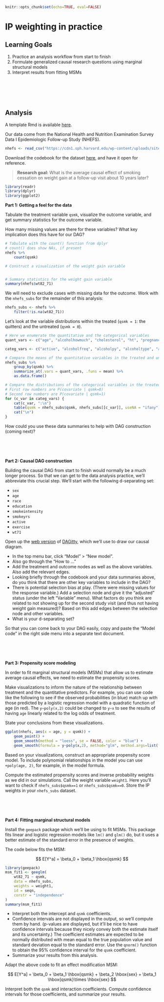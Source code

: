 ```r
knitr::opts_chunk$set(echo=TRUE, eval=FALSE)
```

# IP weighting in practice

## Learning Goals {-}

1. Practice an analysis workflow from start to finish
2. Formulate generalized causal research questions using marginal structural models
3. Interpret results from fitting MSMs

<br><br><br><br>


## Analysis {-}

A template Rmd is available [here](template_rmds/06-ipw-in-practice.Rmd).

Our data come from the National Health and Nutrition Examination Survey Data I Epidemiologic Follow-up Study (NHEFS).

```r
nhefs <- read_csv("https://cdn1.sph.harvard.edu/wp-content/uploads/sites/1268/1268/20/nhefs.csv")
```

Download the codebook for the dataset [here](https://cdn1.sph.harvard.edu/wp-content/uploads/sites/1268/2012/10/NHEFS_Codebook.xls), and have it open for reference.

> **Research goal:** What is the average causal effect of smoking cessation on weight gain at a follow-up visit about 10 years later?

```r
library(readr)
library(dplyr)
library(ggplot2)
```

**Part 1: Getting a feel for the data**

Tabulate the treatment variable `qsmk`, visualize the outcome variable, and get summary statistics for the outcome variable.

How many missing values are there for these variables? What key implication does this have for our DAG?

```r
# Tabulate with the count() function from dplyr
# count() does show NAs, if present
nhefs %>%
    count(qsmk)

# Construct a visualization of the weight gain variable


# Summary statistics for the weight gain variable
summary(nhefs$wt82_71)
```

We will need to exclude cases with missing data for the outcome. Work with the `nhefs_subs` for the remainder of this analysis:

```r
nhefs_subs <- nhefs %>%
    filter(!is.na(wt82_71))
```

Let's look at the variable distributions within the treated (`qsmk = 1`: the quitters) and the untreated (`qsmk = 0`).

```r
# Here we enumerate the quantitative and the categorical variables
quant_vars <- c("age", "alcoholhowmuch", "cholesterol", "ht", "pregnancies", "price71", "smokeintensity", "smokeyrs", "tax71", "wt71")

categ_vars <- c("active", "alcoholfreq", "alcoholpy", "alcoholtype", "allergies", "asthma", "boweltrouble", "bronch", "chroniccough", "colitis", "diabetes", "education", "exercise", "hayfever", "hbp", "hbpmed", "headache", "hepatitis", "hf", "hightax82", "income", "infection", "lackpep", "marital", "nerves", "nervousbreak", "otherpain", "pepticulcer", "pica", "polio", "race", "school", "sex", "tb", "tumor", "weakheart", "wtloss")

# Compare the means of the quantitative variables in the treated and untreated
nhefs_subs %>%
    group_by(qsmk) %>%
    summarize_at(.vars = quant_vars, .funs = mean) %>%
    as.data.frame()

# Compare the distributions of the categorical variables in the treated and untreated
# First row numbers are P(covariate | qsmk=0)
# Second row numbers are P(covariate | qsmk=1)
for (c_var in categ_vars) {
    cat(c_var, ":\n")
    table(qsmk = nhefs_subs$qsmk, nhefs_subs[[c_var]], useNA = "ifany") %>% prop.table(margin = 1) %>% print()
    cat("\n")
}
```

How could you use these data summaries to help with DAG construction (coming next)?

<br><br><br>

**Part 2: Causal DAG construction**

Building the causal DAG from start to finish would normally be a much longer process. So that we can get to the data analysis practice, we'll abbreviate this crucial step. We'll start with the following d-separating set:

- `sex`
- `age`
- `race`
- `education`
- `smokeintensity`
- `smokeyrs`
- `active`
- `exercise`
- `wt71`

Open up the [web version](http://www.dagitty.net/dags.html) of [DAGitty](http://www.dagitty.net/), which we'll use to draw our causal diagram.

- In the top menu bar, click "Model" > "New model".
- Also go through the "How to ..."
- Add the treatment and outcome nodes as well as the above variables. Also add the relevant edges.
- Looking briefly through the codebook and your data summaries above, do you think that there are other key variables to include in the DAG?
- There is potential selection bias at play. (There were missing values for the response variable.) Add a selection node and give it the "adjusted" status (under the left "Variable" menu). What factors do you think are related to not showing up for the second study visit (and thus not having weight gain measured)? Based on this add edges between the selection node and other variables.
- What is your d-separating set?

So that you can come back to your DAG easily, copy and paste the "Model code" in the right side menu into a separate text document.

<br><br><br>

**Part 3: Propensity score modeling**

In order to fit marginal structural models (MSMs) that allow us to estimate average causal effects, we need to estimate the propensity scores.

Make visualizations to inform the nature of the relationship between treatment and the quantitative predictors. For example, you can use code like the following to see if the observed probabilities (in blue) match up with those predicted by a logistic regression model with a quadratic function of age (in red). The `y~poly(x,2)` could be changed to `y~x` to see the results of having `age` linearly related to the log odds of treatment.

State your conclusions from these visualizations.

```r
ggplot(nhefs, aes(x = age, y = qsmk)) +
    geom_point() +
    geom_smooth(method = "loess", se = FALSE, color = "blue") +
    geom_smooth(formula = y~poly(x,2), method="glm", method.args=list(family="binomial"), se = FALSE, color = "red")
```

Based on your visualizations, construct an appropriate propensity score model. To include polynomial relationships in the model you can use `+poly(age, 2)`, for example, in the model formula.

Compute the estimated propensity scores and inverse probability weights as we did in our simulations. Call the weight variable `weight1`. Here you'll want to check if `nhefs_subs$qsmk==1` or `nhefs_subs$qsmk==0`. Store the IP weights in your `nhefs_subs` dataset.

<br><br><br>

**Part 4: Fitting marginal structural models**

Install the `geepack` package which we'll be using to fit MSMs. This package fits linear and logistic regression models like `lm()` and `glm()` do, but it uses a better estimate of the standard error in the presence of weights.

The code below fits the MSM:

$$ E[Y^a] = \beta_0 + \beta_1 \hbox{qsmk} $$

```r
library(geepack)
msm_fit1 <- geeglm(
    wt82_71 ~ qsmk,
    data = nhefs_subs,
    weights = weight1,
    id = seqn,
    corstr = "independence"
)
summary(msm_fit1)
```

- Interpret both the intercept and `qsmk` coefficients.
- Confidence intervals are not displayed in the output, so we'll compute them by hand. (p-values are displayed, but it'll be nice to have confidence intervals because they nicely convey both the estimate itself and its uncertainty.) The coefficient estimates are expected to be normally distributed with mean equal to the true population value and standard deviation equal to the standard error. Use the `qnorm()` function to obtain the 95% confidence interval for the `qsmk` coefficient.
- Summarize your results from this analysis.


Adapt the above code to fit an effect modification MSM:

$$ E[Y^a] = \beta_0 + \beta_1 \hbox{qsmk} + \beta_2 \hbox{sex} + \beta_1 \hbox{qsmk}\times \hbox{sex} $$

Interpret both the `qsmk` and interaction coefficients. Compute confidence intervals for those coefficients, and summarize your results.

